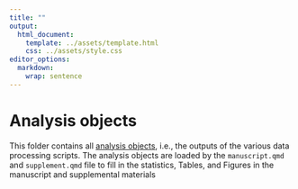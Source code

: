 ```yaml
---
title: ""
output: 
  html_document:
    template: ../assets/template.html
    css: ../assets/style.css
editor_options: 
  markdown: 
    wrap: sentence
---
```


# Analysis objects

This folder contains all [analysis objects](https://github.com/StefanVermeent/liss_ef_2024/tree/main/analysis_objects), i.e., the outputs of the various data processing scripts.
The analysis objects are loaded by the `manuscript.qmd` and `supplement.qmd` file to fill in the statistics, Tables, and Figures in the manuscript and supplemental materials

